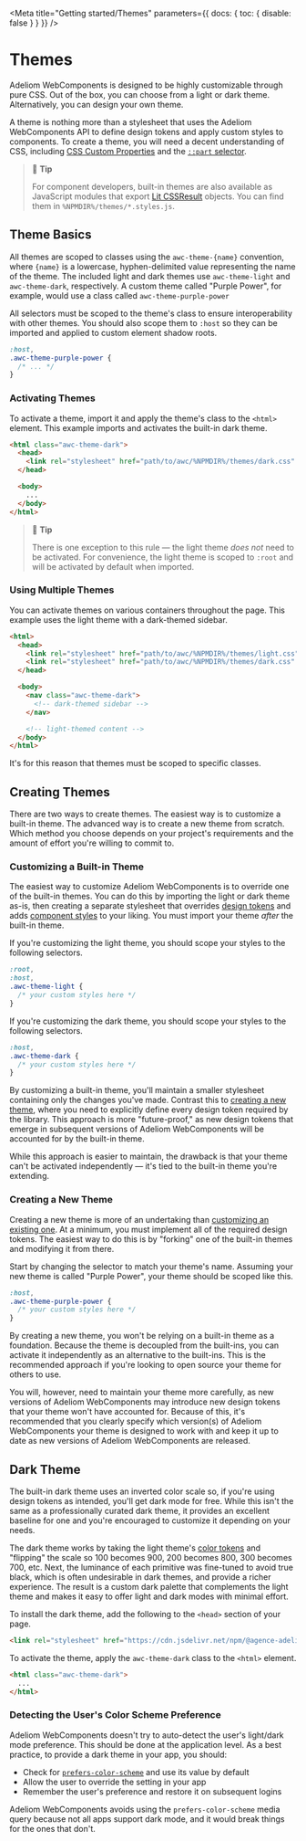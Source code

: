 
<Meta title="Getting started/Themes" parameters={{ docs: { toc: { disable: false } } }} />

# Themes

Adeliom WebComponents is designed to be highly customizable through pure CSS. Out of the box, you can choose from a light or dark theme. Alternatively, you can design your own theme.

A theme is nothing more than a stylesheet that uses the Adeliom WebComponents API to define design tokens and apply custom styles to components. To create a theme, you will need a decent understanding of CSS, including [CSS Custom Properties](https://developer.mozilla.org/en-US/docs/Web/CSS/--*) and the [`::part` selector](https://developer.mozilla.org/en-US/docs/Web/CSS/::part).

> 📘 **Tip**
>
> For component developers, built-in themes are also available as JavaScript modules that export [Lit CSSResult](https://lit.dev/docs/api/styles/#CSSResult) objects. You can find them in `%NPMDIR%/themes/*.styles.js`.

## Theme Basics

All themes are scoped to classes using the `awc-theme-{name}` convention, where `{name}` is a lowercase, hyphen-delimited value representing the name of the theme. The included light and dark themes use `awc-theme-light` and `awc-theme-dark`, respectively. A custom theme called "Purple Power", for example, would use a class called `awc-theme-purple-power`

All selectors must be scoped to the theme's class to ensure interoperability with other themes. You should also scope them to `:host` so they can be imported and applied to custom element shadow roots.

```css
:host,
.awc-theme-purple-power {
  /* ... */
}
```

### Activating Themes

To activate a theme, import it and apply the theme's class to the `<html>` element. This example imports and activates the built-in dark theme.

```html
<html class="awc-theme-dark">
  <head>
    <link rel="stylesheet" href="path/to/awc/%NPMDIR%/themes/dark.css" />
  </head>

  <body>
    ...
  </body>
</html>
```

> 📘 **Tip**
>
> There is one exception to this rule — the light theme _does not_ need to be activated. For convenience, the light theme is scoped to `:root` and will be activated by default when imported.

### Using Multiple Themes

You can activate themes on various containers throughout the page. This example uses the light theme with a dark-themed sidebar.

```html
<html>
  <head>
    <link rel="stylesheet" href="path/to/awc/%NPMDIR%/themes/light.css" />
    <link rel="stylesheet" href="path/to/awc/%NPMDIR%/themes/dark.css" />
  </head>

  <body>
    <nav class="awc-theme-dark">
      <!-- dark-themed sidebar -->
    </nav>

    <!-- light-themed content -->
  </body>
</html>
```

It's for this reason that themes must be scoped to specific classes.

## Creating Themes

There are two ways to create themes. The easiest way is to customize a built-in theme. The advanced way is to create a new theme from scratch. Which method you choose depends on your project's requirements and the amount of effort you're willing to commit to.

### Customizing a Built-in Theme

The easiest way to customize Adeliom WebComponents is to override one of the built-in themes. You can do this by importing the light or dark theme as-is, then creating a separate stylesheet that overrides [design tokens](?path=/docs/getting-started-customizing--docs#design-tokens) and adds [component styles](?path=/docs/getting-started-customizing--docs#component-parts) to your liking. You must import your theme _after_ the built-in theme.

If you're customizing the light theme, you should scope your styles to the following selectors.

```css
:root,
:host,
.awc-theme-light {
  /* your custom styles here */
}
```

If you're customizing the dark theme, you should scope your styles to the following selectors.

```css
:host,
.awc-theme-dark {
  /* your custom styles here */
}
```

By customizing a built-in theme, you'll maintain a smaller stylesheet containing only the changes you've made. Contrast this to [creating a new theme](#creating-a-new-theme), where you need to explicitly define every design token required by the library. This approach is more "future-proof," as new design tokens that emerge in subsequent versions of Adeliom WebComponents will be accounted for by the built-in theme.

While this approach is easier to maintain, the drawback is that your theme can't be activated independently — it's tied to the built-in theme you're extending.

### Creating a New Theme

Creating a new theme is more of an undertaking than [customizing an existing one](#customizing-a-built-in-theme). At a minimum, you must implement all of the required design tokens. The easiest way to do this is by "forking" one of the built-in themes and modifying it from there.

Start by changing the selector to match your theme's name. Assuming your new theme is called "Purple Power", your theme should be scoped like this.

```css
:host,
.awc-theme-purple-power {
  /* your custom styles here */
}
```

By creating a new theme, you won't be relying on a built-in theme as a foundation. Because the theme is decoupled from the built-ins, you can activate it independently as an alternative to the built-ins. This is the recommended approach if you're looking to open source your theme for others to use.

You will, however, need to maintain your theme more carefully, as new versions of Adeliom WebComponents may introduce new design tokens that your theme won't have accounted for. Because of this, it's recommended that you clearly specify which version(s) of Adeliom WebComponents your theme is designed to work with and keep it up to date as new versions of Adeliom WebComponents are released.

## Dark Theme

The built-in dark theme uses an inverted color scale so, if you're using design tokens as intended, you'll get dark mode for free. While this isn't the same as a professionally curated dark theme, it provides an excellent baseline for one and you're encouraged to customize it depending on your needs.

The dark theme works by taking the light theme's [color tokens](?path=/docs/design-tokens-color--docs) and "flipping" the scale so 100 becomes 900, 200 becomes 800, 300 becomes 700, etc. Next, the luminance of each primitive was fine-tuned to avoid true black, which is often undesirable in dark themes, and provide a richer experience. The result is a custom dark palette that complements the light theme and makes it easy to offer light and dark modes with minimal effort.

To install the dark theme, add the following to the `<head>` section of your page.

```html
<link rel="stylesheet" href="https://cdn.jsdelivr.net/npm/@agence-adeliom/awc@%VERSION%/%CDNDIR%/themes/dark.css" />
```

To activate the theme, apply the `awc-theme-dark` class to the `<html>` element.

```html
<html class="awc-theme-dark">
  ...
</html>
```

### Detecting the User's Color Scheme Preference

Adeliom WebComponents doesn't try to auto-detect the user's light/dark mode preference. This should be done at the application level. As a best practice, to provide a dark theme in your app, you should:

- Check for [`prefers-color-scheme`](https://stackoverflow.com/a/57795495/567486) and use its value by default
- Allow the user to override the setting in your app
- Remember the user's preference and restore it on subsequent logins

Adeliom WebComponents avoids using the `prefers-color-scheme` media query because not all apps support dark mode, and it would break things for the ones that don't.
